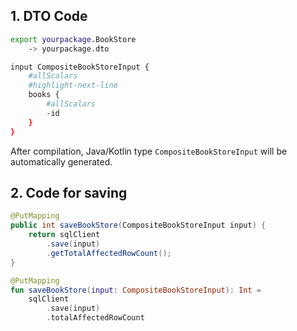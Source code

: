 
## 1. DTO Code

```sh
export yourpackage.BookStore
    -> yourpackage.dto

input CompositeBookStoreInput {
    #allScalars
    #highlight-next-line
    books {
        #allScalars
        -id
    }
}
```

After compilation, Java/Kotlin type `CompositeBookStoreInput` will be automatically generated.

## 2. Code for saving

<Tabs groupId="language">
<TabItem value="java" label="Java">

```java
@PutMapping
public int saveBookStore(CompositeBookStoreInput input) {
    return sqlClient
        .save(input)
        .getTotalAffectedRowCount();
}
```

</TabItem>
<TabItem value="kotlin" label="Kotlin">

```kotlin
@PutMapping
fun saveBookStore(input: CompositeBookStoreInput): Int =
    sqlClient
        .save(input)
        .totalAffectedRowCount
```

</TabItem>
</Tabs>